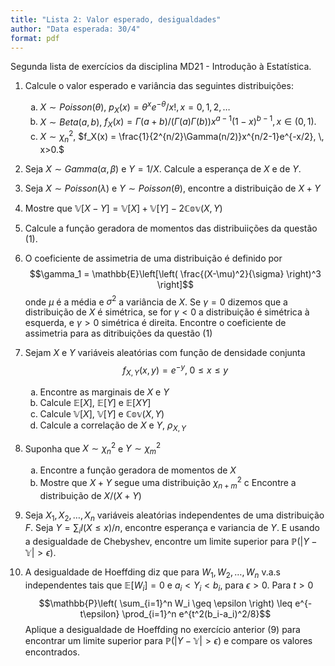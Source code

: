 ```yaml
---
title: "Lista 2: Valor esperado, desigualdades"
author: "Data esperada: 30/4"
format: pdf
---
```


Segunda lista de exercícios da disciplina MD21 - Introdução à Estatística.

1.  Calcule o valor esperado e variância das seguintes distribuições:
    a.  $X \sim Poisson(\theta)$, $p_X(x) = \theta^x e^{-\theta} / x!, \, x=0,1,2,\ldots$
    b.  $X \sim Beta(a, b)$, $f_X(x) = \Gamma(a+b)/(\Gamma(a)\Gamma(b))x^{a-1}(1-x)^{b-1}, \, x \in (0,1).$
    c. $X \sim \chi^2_n$, $f_X(x) = \frac{1}{2^{n/2}\Gamma(n/2)}x^{n/2-1}e^{-x/2}, \, x>0.$
    
2.  Seja $X \sim Gamma(\alpha, \beta)$ e $Y = 1/X$. Calcule a esperança de $X$ e de $Y$.

3. Seja $X \sim Poisson(\lambda)$ e $Y\sim Poisson(\theta)$, encontre a distribuição de $X+Y$

4. Mostre que $\mathbb{V}[X-Y] = \mathbb{V}[X] + \mathbb{V}[Y] - 2 \mathbb{Cov}(X,Y)$

5. Calcule a função geradora de momentos das distribuiições da questão (1).

6. O coeficiente de assimetria de uma distribuição é definido por
$$\gamma_1 = \mathbb{E}\left[\left( \frac{(X-\mu)^2}{\sigma} \right)^3 \right]$$
onde $\mu$ é a média e $\sigma^2$ a variância de $X$. Se $\gamma=0$ dizemos que a distribuição de $X$ é simétrica, se for $\gamma < 0$ a distribuição é simétrica à esquerda, e $\gamma > 0$ simétrica é direita. Encontre o coeficiente de assimetria para as ditribuições da questão (1)

7. Sejam $X$ e $Y$ variáveis aleatórias com função de densidade conjunta 
$$f_{X,Y}(x,y) = e^{-y}, \; 0 \leq x \leq y$$
    a. Encontre as marginais de $X$ e $Y$
    b. Calcule $\mathbb{E}[X]$, $\mathbb{E}[Y]$ e $\mathbb{E}[XY]$
    c. Calcule $\mathbb{V}[X]$, $\mathbb{V}[Y]$ e $\mathbb{Cov}(X,Y)$
    d. Calcule a correlação de  $X$ e $Y$, $\rho_{X,Y}$
  
8. Suponha que $X \sim \chi^2_n$ e $Y \sim \chi^2_m$
    a. Encontre a função geradora de momentos de $X$
    b. Mostre que $X+Y$ segue uma distribuição $\chi^2_{n+m}$
    c Encontre a distribuição de $X / (X+Y)$

9. Seja $X_1,X_2,\ldots,X_n$ variáveis aleatórias independentes de uma distribuição $F$. Seja $Y = \sum_i I(X \leq x) / n$, encontre esperança e variancia de $Y$. E usando a desigualdade de Chebyshev, encontre um limite superior para $\mathbb{P}(|Y - \mathbb{Y}|>\epsilon)$.

10. A desigualdade de Hoeffding diz que para $W_1,W_2,\ldots,W_n$ v.a.s independentes tais que $\mathbb{E}[W_i]=0$ e $a_i<Y_i<b_i$, para $\epsilon > 0$. Para $t>0$
$$\mathbb{P}\left( \sum_{i=1}^n W_i \geq \epsilon \right) \leq e^{-t\epsilon} \prod_{i=1}^n e^{t^2(b_i-a_i)^2/8}$$
Aplique a desigualdade de Hoeffding no exercício anterior (9) para encontrar um limite superior para $\mathbb{P}(|Y - \mathbb{Y}|>\epsilon)$ e compare os valores encontrados.
